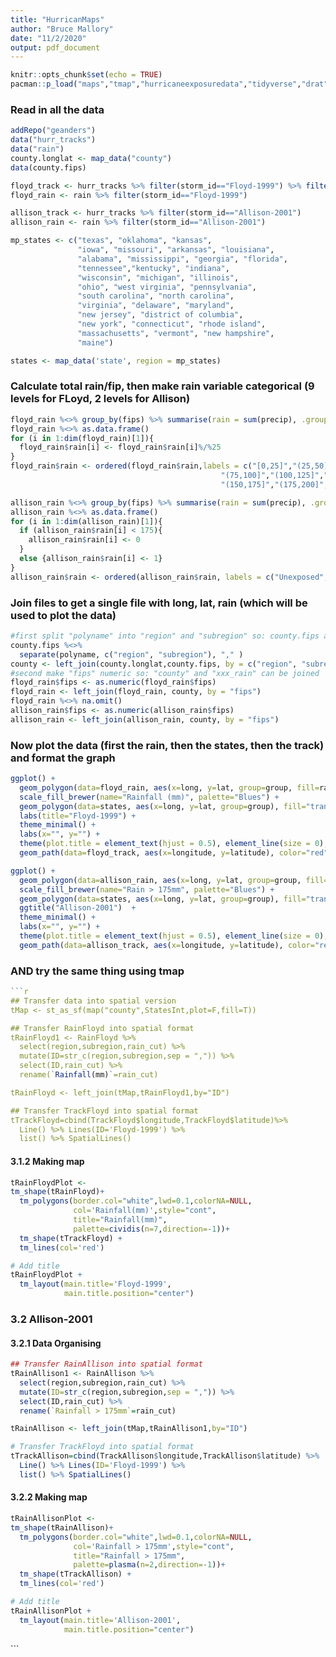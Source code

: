 ```yaml
---
title: "HurricanMaps"
author: "Bruce Mallory"
date: "11/2/2020"
output: pdf_document
---
```


```r
knitr::opts_chunk$set(echo = TRUE)
pacman::p_load("maps","tmap","hurricaneexposuredata","tidyverse","drat", "magrittr", "sf", "dplyr")
```

### Read in all the data

```r
addRepo("geanders")
data("hurr_tracks")
data("rain")
county.longlat <- map_data("county")   
data(county.fips)

floyd_track <- hurr_tracks %>% filter(storm_id=="Floyd-1999") %>% filter(longitude <= -65) %>% filter(latitude >= 23)
floyd_rain <- rain %>% filter(storm_id=="Floyd-1999") 

allison_track <- hurr_tracks %>% filter(storm_id=="Allison-2001")
allison_rain <- rain %>% filter(storm_id=="Allison-2001")

mp_states <- c("texas", "oklahoma", "kansas",
               "iowa", "missouri", "arkansas", "louisiana",
               "alabama", "mississippi", "georgia", "florida",
               "tennessee","kentucky", "indiana", 
               "wisconsin", "michigan", "illinois",
               "ohio", "west virginia", "pennsylvania",
               "south carolina", "north carolina", 
               "virginia", "delaware", "maryland",
               "new jersey", "district of columbia", 
               "new york", "connecticut", "rhode island",
               "massachusetts", "vermont", "new hampshire",
               "maine")

states <- map_data('state', region = mp_states)

```

### Calculate total rain/fip, then make rain variable categorical (9 levels for FLoyd, 2 levels for Allison)

```r
floyd_rain %<>% group_by(fips) %>% summarise(rain = sum(precip), .groups="drop")
floyd_rain %<>% as.data.frame()
for (i in 1:dim(floyd_rain)[1]){
  floyd_rain$rain[i] <- floyd_rain$rain[i]%/%25
}
floyd_rain$rain <- ordered(floyd_rain$rain,labels = c("[0,25]","(25,50]","(50,75]",
                                               "(75,100]","(100,125]","(125,150]",
                                               "(150,175]","(175,200]","(200,220]"))

allison_rain %<>% group_by(fips) %>% summarise(rain = sum(precip), .groups="drop")
allison_rain %<>% as.data.frame()
for (i in 1:dim(allison_rain)[1]){
  if (allison_rain$rain[i] < 175){
    allison_rain$rain[i] <- 0
  }
  else {allison_rain$rain[i] <- 1}
}
allison_rain$rain <- ordered(allison_rain$rain, labels = c("Unexposed","Exposed"))
```

### Join files to get a single file with long, lat, rain (which will be used to plot the data)

```r
#first split "polyname" into "region" and "subregion" so: county.fips and county.longlat can be joined
county.fips %<>%
  separate(polyname, c("region", "subregion"), "," )
county <- left_join(county.longlat,county.fips, by = c("region", "subregion"))
#second make "fips" numeric so: "county" and "xxx_rain" can be joined
floyd_rain$fips <- as.numeric(floyd_rain$fips)
floyd_rain <- left_join(floyd_rain, county, by = "fips")
floyd_rain %<>% na.omit()
allison_rain$fips <- as.numeric(allison_rain$fips)
allison_rain <- left_join(allison_rain, county, by = "fips")
```

### Now plot the data (first the rain, then the states, then the track) and format the graph

```r
ggplot() +
  geom_polygon(data=floyd_rain, aes(x=long, y=lat, group=group, fill=rain), color="grey", size=0.05, alpha=.5) +
  scale_fill_brewer(name="Rainfall (mm)", palette="Blues") +
  geom_polygon(data=states, aes(x=long, y=lat, group=group), fill="transparent", color="black", size=0.1) +
  labs(title="Floyd-1999") +
  theme_minimal() +
  labs(x="", y="") +
  theme(plot.title = element_text(hjust = 0.5), element_line(size = 0), axis.text =element_blank()) +
  geom_path(data=floyd_track, aes(x=longitude, y=latitude), color="red", size=0.5)

ggplot() +
  geom_polygon(data=allison_rain, aes(x=long, y=lat, group=group, fill=rain), color="grey", size=0.05, alpha=.5) +
  scale_fill_brewer(name="Rain > 175mm", palette="Blues") +
  geom_polygon(data=states, aes(x=long, y=lat, group=group), fill="transparent", color="black", size=0.1) +
  ggtitle("Allison-2001")  +
  theme_minimal() +
  labs(x="", y="") +
  theme(plot.title = element_text(hjust = 0.5), element_line(size = 0), axis.text =element_blank()) +
  geom_path(data=allison_track, aes(x=longitude, y=latitude), color="red", size=0.5)

```
### AND try the same thing using tmap

```r
```r
## Transfer data into spatial version
tMap <- st_as_sf(map("county",StatesInt,plot=F,fill=T))

## Transfer RainFloyd into spatial format 
tRainFloyd1 <- RainFloyd %>% 
  select(region,subregion,rain_cut) %>% 
  mutate(ID=str_c(region,subregion,sep = ",")) %>% 
  select(ID,rain_cut) %>% 
  rename(`Rainfall(mm)`=rain_cut)

tRainFloyd <- left_join(tMap,tRainFloyd1,by="ID")

## Transfer TrackFloyd into spatial format
tTrackFloyd=cbind(TrackFloyd$longitude,TrackFloyd$latitude)%>%
  Line() %>% Lines(ID='Floyd-1999') %>%
  list() %>% SpatialLines()
```

#### 3.1.2 Making map
```r
tRainFloydPlot <- 
tm_shape(tRainFloyd)+
  tm_polygons(border.col="white",lwd=0.1,colorNA=NULL,
              col='Rainfall(mm)',style="cont",
              title="Rainfall(mm)",
              palette=cividis(n=7,direction=-1))+
  tm_shape(tTrackFloyd) +
  tm_lines(col='red')

# Add title
tRainFloydPlot + 
  tm_layout(main.title='Floyd-1999',
            main.title.position="center")
```



### 3.2 Allison-2001

#### 3.2.1 Data Organising
```r
## Transfer RainAllison into spatial format
tRainAllison1 <- RainAllison %>% 
  select(region,subregion,rain_cut) %>% 
  mutate(ID=str_c(region,subregion,sep = ",")) %>% 
  select(ID,rain_cut) %>% 
  rename(`Rainfall > 175mm`=rain_cut)

tRainAllison <- left_join(tMap,tRainAllison1,by="ID")

# Transfer TrackFloyd into spatial format
tTrackAllison=cbind(TrackAllison$longitude,TrackAllison$latitude) %>%
  Line() %>% Lines(ID='Floyd-1999') %>%
  list() %>% SpatialLines()
```

#### 3.2.2 Making map
```r
tRainAllisonPlot <- 
tm_shape(tRainAllison)+
  tm_polygons(border.col="white",lwd=0.1,colorNA=NULL,
              col='Rainfall > 175mm',style="cont",
              title="Rainfall > 175mm",
              palette=plasma(n=2,direction=-1))+
  tm_shape(tTrackAllison) +
  tm_lines(col='red')

# Add title
tRainAllisonPlot + 
  tm_layout(main.title='Allison-2001',
            main.title.position="center")
```


```